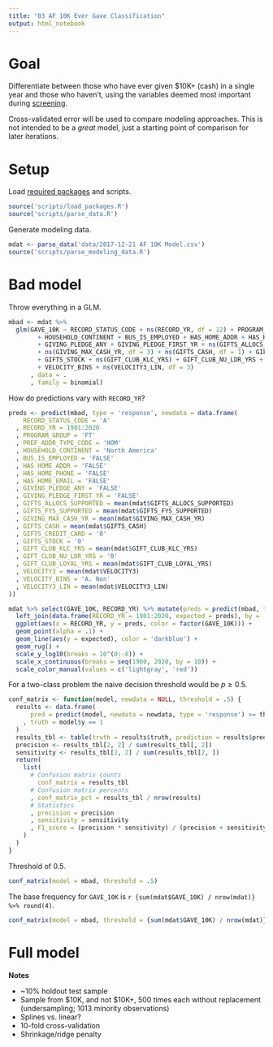 ```yaml
---
title: "03 AF 10K Ever Gave Classification"
output: html_notebook
---
```


# Goal

Differentiate between those who have ever given $10K+ (cash) in a single year and those who haven't, using the variables deemed most important during [screening](https://github.com/phively/ksm-models/blob/master/af-10k-fy17/02%20AF%2010K%20Variable%20Screening.Rmd).

Cross-validated error will be used to compare modeling approaches. This is not intended to be a *great* model, just a starting point of comparison for later iterations.

# Setup

Load [required packages](https://github.com/phively/ksm-models/blob/master/af-10k-fy17/PACKAGES.txt) and scripts.

```r
source('scripts/load_packages.R')
source('scripts/parse_data.R')
```

Generate modeling data.

```r
mdat <- parse_data('data/2017-12-21 AF 10K Model.csv')
source('scripts/parse_modeling_data.R')
```

# Bad model

Throw everything in a GLM.

```r
mbad <- mdat %>%
  glm(GAVE_10K ~ RECORD_STATUS_CODE + ns(RECORD_YR, df = 12) + PROGRAM_GROUP + PREF_ADDR_TYPE_CODE
        + HOUSEHOLD_CONTINENT + BUS_IS_EMPLOYED + HAS_HOME_ADDR + HAS_HOME_PHONE + HAS_HOME_EMAIL
        + GIVING_PLEDGE_ANY + GIVING_PLEDGE_FIRST_YR + ns(GIFTS_ALLOCS_SUPPORTED, df = 1)
        + ns(GIVING_MAX_CASH_YR, df = 3) + ns(GIFTS_CASH, df = 1) + GIFTS_CREDIT_CARD
        + GIFTS_STOCK + ns(GIFT_CLUB_KLC_YRS) + GIFT_CLUB_NU_LDR_YRS + ns(GIFT_CLUB_LOYAL_YRS)
        + VELOCITY_BINS + ns(VELOCITY3_LIN, df = 3)
      , data = .
      , family = binomial)
```

How do predictions vary with `RECORD_YR`?

```r
preds <- predict(mbad, type = 'response', newdata = data.frame(
    RECORD_STATUS_CODE = 'A'
  , RECORD_YR = 1901:2020
  , PROGRAM_GROUP = 'FT'
  , PREF_ADDR_TYPE_CODE = 'HOM'
  , HOUSEHOLD_CONTINENT = 'North America'
  , BUS_IS_EMPLOYED = 'FALSE'
  , HAS_HOME_ADDR = 'FALSE'
  , HAS_HOME_PHONE = 'FALSE'
  , HAS_HOME_EMAIL = 'FALSE'
  , GIVING_PLEDGE_ANY = 'FALSE'
  , GIVING_PLEDGE_FIRST_YR = 'FALSE'
  , GIFTS_ALLOCS_SUPPORTED = mean(mdat$GIFTS_ALLOCS_SUPPORTED)
  , GIFTS_FYS_SUPPORTED = mean(mdat$GIFTS_FYS_SUPPORTED)
  , GIVING_MAX_CASH_YR = mean(mdat$GIVING_MAX_CASH_YR)
  , GIFTS_CASH = mean(mdat$GIFTS_CASH)
  , GIFTS_CREDIT_CARD = '0'
  , GIFTS_STOCK = '0'
  , GIFT_CLUB_KLC_YRS = mean(mdat$GIFT_CLUB_KLC_YRS)
  , GIFT_CLUB_NU_LDR_YRS = '0'
  , GIFT_CLUB_LOYAL_YRS = mean(mdat$GIFT_CLUB_LOYAL_YRS)
  , VELOCITY3 = mean(mdat$VELOCITY3)
  , VELOCITY_BINS = 'A. Non'
  , VELOCITY3_LIN = mean(mdat$VELOCITY3_LIN)
))
```

```r
mdat %>% select(GAVE_10K, RECORD_YR) %>% mutate(preds = predict(mbad, type = 'response')) %>%
  left_join(data.frame(RECORD_YR = 1901:2020, expected = preds), by = 'RECORD_YR') %>%
  ggplot(aes(x = RECORD_YR, y = preds, color = factor(GAVE_10K))) +
  geom_point(alpha = .1) +
  geom_line(aes(y = expected), color = 'darkblue') +
  geom_rug() +
  scale_y_log10(breaks = 10^(0:-8)) +
  scale_x_continuous(breaks = seq(1900, 2020, by = 10)) +
  scale_color_manual(values = c('lightgray', 'red'))
```

For a two-class problem the naive decision threshold would be $p \geq 0.5$.

```r
conf_matrix <- function(model, newdata = NULL, threshold = .5) {
  results <- data.frame(
      pred = predict(model, newdata = newdata, type = 'response') >= threshold
    , truth = model$y == 1
  )
  results_tbl <- table(truth = results$truth, prediction = results$pred)
  precision <- results_tbl[2, 2] / sum(results_tbl[, 2])
  sensitivity <- results_tbl[2, 2] / sum(results_tbl[2, ])
  return(
    list(
      # Confusion matrix counts
        conf_matrix = results_tbl
      # Confusion matrix percents
      , conf_matrix_pct = results_tbl / nrow(results)
      # Statistics
      , precision = precision
      , sensitivity = sensitivity
      , F1_score = (precision * sensitivity) / (precision + sensitivity)
    )
  )
}
```

Threshold of 0.5.

```r
conf_matrix(model = mbad, threshold = .5)
```

The base frequency for `GAVE_10K` is `r {sum(mdat$GAVE_10K) / nrow(mdat)} %>% round(4)`.

```r
conf_matrix(model = mbad, threshold = {sum(mdat$GAVE_10K) / nrow(mdat)})
```

# Full model

**Notes**

* ~10% holdout test sample
* Sample from $10K, and not $10K+, 500 times each without replacement (undersampling; 1013 minority observations)
* Splines vs. linear?
* 10-fold cross-validation
* Shrinkage/ridge penalty

